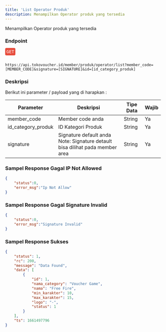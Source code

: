```yaml
---
title: 'List Operator Produk'
description: Menampilkan Operator produk yang tersedia
---
```



Menampilkan Operator produk yang tersedia

### Endpoint
<div style="font-family:monospace;margin-bottom:12px;">
<span style="color:white;background:#e74c3c;border-radius: 4px;padding: 4px;">GET</span>
</div>

```

https://api.tokovoucher.id/member/produk/operator/list?member_code=[MEMBER_CODE]&signature=[SIGNATURE]&id=[id_category_produk]
```

### Deskripsi
Berikut ini parameter / payload yang di harapkan :


| Parameter   | Deskripsi                                                                                                              | Tipe Data | Wajib |
|-------------|------------------------------------------------------------------------------------------------------------------------|-----------|-------|
| member_code | Member code anda                                                                                                       | String    | Ya    |
| id_category_produk | ID Kategori Produk                                                                                                      | String    | Ya    |
| signature   | Signature default anda Note: Signature detault bisa dilihat pada member area | String    | Ya    |

### Sampel Response Gagal IP Not Allowed

```json
{
    "status":0,
    "error_msg":"Ip Not Allow"
}
```

### Sampel Response Gagal Signature Invalid

```json
{
    "status":0,
    "error_msg":"Signature Invalid"
}
```
### Sampel Response Sukses

```json
{
    "status": 1,
    "rc": 200,
    "message": "Data Found",
    "data": [
        {
            "id": 1,
            "nama_category": "Voucher Game",
            "nama": "Free Fire",
            "min_karakter": 10,
            "max_karakter": 15,
            "logo": "-",
            "status": 1
        }
    ],
    "ts": 1661497796
}

```
